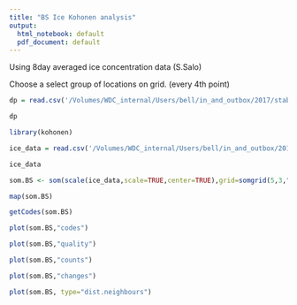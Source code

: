 ```yaml
---
title: "BS Ice Kohonen analysis"
output:
  html_notebook: default
  pdf_document: default
---
```


Using 8day averaged ice concentration data (S.Salo)

Choose a select group of locations on grid. (every 4th point)
```r
dp = read.csv('/Volumes/WDC_internal/Users/bell/in_and_outbox/2017/stabeno/Ice_kohonen/coords_subset_4pt_noland.asc2',header=TRUE,sep='')

dp
```
```r
library(kohonen)

ice_data = read.csv('/Volumes/WDC_internal/Users/bell/in_and_outbox/2017/stabeno/Ice_kohonen/all_times_4pt_noland_DJ.asc')

ice_data
```
```r
som.BS <- som(scale(ice_data,scale=TRUE,center=TRUE),grid=somgrid(5,3,"hexagonal"),maxNA.fraction=1)

map(som.BS)
```

```r
getCodes(som.BS)
```
```r
plot(som.BS,"codes")

plot(som.BS,"quality")

plot(som.BS,"counts")

plot(som.BS,"changes")

plot(som.BS, type="dist.neighbours")
```
